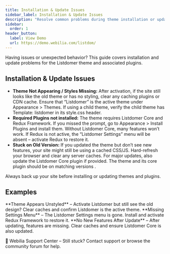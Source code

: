 ```yaml
---
title: Installation & Update Issues
sidebar_label: Installation & Update Issues
description: "Resolve common problems during theme installation or updates."
sidebar:
  order: 1
header_button:
  label: View Demo
  url: https://demo.webilia.com/listdom/
---
```


Having issues or unexpected behavior? This guide covers installation and update problems for the Listdomer theme and associated plugins.

## Installation & Update Issues

- **Theme Not Appearing / Styles Missing:** After activation, if the site still looks like the old theme or has no styling, clear any caching plugins or CDN cache. Ensure that “Listdomer” is the active theme under Appearance > Themes. If using a child theme, verify the child theme has Template: listdomer in its style.css header.
- **Required Plugins not installed:** The theme requires Listdomer Core and Redux Framework. If you missed the prompt, go to Appearance > Install Plugins and install them. Without Listdomer Core, many features won’t work. If Redux is not active, the “Listdomer Settings” menu will be absent – activate Redux to restore it.
- **Stuck on Old Version:** If you updated the theme but don’t see new features, your site might still be using a cached CSS/JS. Hard-refresh your browser and clear any server caches. For major updates, also update the Listdomer Core plugin if provided. The theme and its core plugin should be on matching versions <Badge text="Tip" />.

<Aside type="caution">Always back up your site before installing or updating themes and plugins.</Aside>

## Examples

<CardGrid>
  <Card>**Theme Appears Unstyled** – Activate Listdomer but still see the old design? Clear caches and confirm Listdomer is the active theme.</Card>
  <Card>**Missing Settings Menu** – The Listdomer Settings menu is gone. Install and activate Redux Framework to restore it.</Card>
  <Card>**No New Features After Update** – After updating, features are missing. Clear caches and ensure Listdomer Core is also updated.</Card>
</CardGrid>

<LinkCard href="https://listdom.net/support/">💬 Webilia Support Center – Still stuck? Contact support or browse the community forum for help.</LinkCard>


